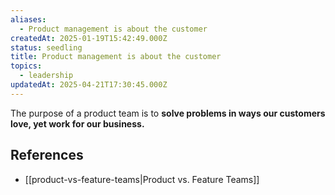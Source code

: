 ```yaml
---
aliases:
  - Product management is about the customer
createdAt: 2025-01-19T15:42:49.000Z
status: seedling
title: Product management is about the customer
topics:
  - leadership
updatedAt: 2025-04-21T17:30:45.000Z
---
```

The purpose of a product team is to **solve problems in ways our customers love, yet work for our business.**

## References

- [[product-vs-feature-teams|Product vs. Feature Teams]]
